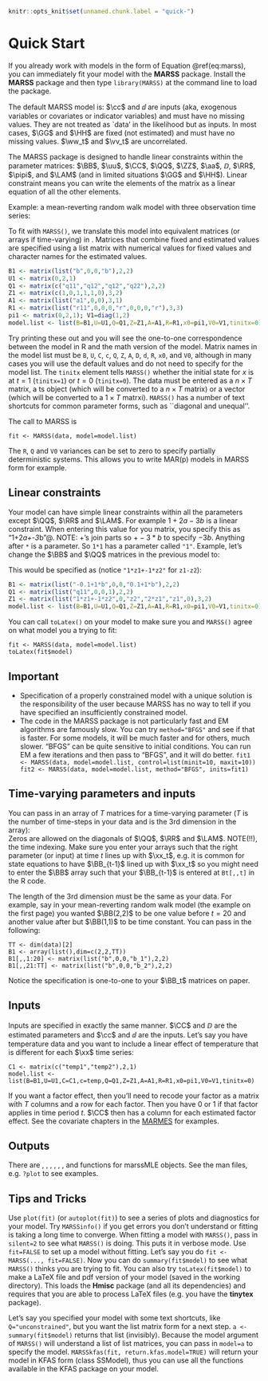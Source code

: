 ```r
knitr::opts_knit$set(unnamed.chunk.label = "quick-")
```

# Quick Start  {#chap-quick-start}

If you already work with models in the form of Equation \@ref(eq:marss), you can immediately fit your model with the **MARSS** package.  Install the **MARSS** package and then type `library(MARSS)` at the command line to load the package.

The default MARSS model is:
\begin{equation}\label{eqn:marss}
\begin{gathered}
\xx_t = \BB_t\xx_{t-1} + \uu_t + \CC_t\cc_t + \GG_t\ww_t, \text{ } \ww_t \sim \MVN(0,\QQ_t) \\
\yy_t = \ZZ_t\xx_t + \aa_t + \DD_t\dd_t + \HH_t\vv_t, \text{ } \vv_t \sim \MVN(0,\RR_t) \\
\xx_1 \sim \MVN(\pipi,\LAM) \text{ or } \xx_0 \sim \MVN(\pipi,\LAM)
\end{gathered}
\end{equation}
$\cc$ and $\dd$ are inputs (aka, exogenous variables or covariates or indicator variables) and must have no missing values.  They are not treated as `data' in the likelihood but as inputs.  In most cases, $\GG$ and $\HH$ are fixed (not estimated) and must have no missing values. $\ww_t$ and $\vv_t$ are uncorrelated.

The MARSS package is designed to handle linear constraints within the parameter matrices: $\BB$, $\uu$, $\CC$, $\QQ$, $\ZZ$, $\aa$, $\DD$, $\RR$, $\pipi$, and $\LAM$ (and in limited situations $\GG$ and $\HH$).  Linear constraint means you can write the elements of the matrix as a linear equation of all the other elements.

Example: a mean-reverting random walk model with three observation time series:
\begin{gather*}
\begin{bmatrix}x_1\\ x_2\end{bmatrix}_t
= \begin{bmatrix}b&0\\ 0&b\end{bmatrix}
\begin{bmatrix}x_1\\ x_2\end{bmatrix}_{t-1}
+ \begin{bmatrix}w_1\\ w_2\end{bmatrix}_t, \quad 
\begin{bmatrix}w_1\\ w_2\end{bmatrix}_t \sim \MVN\begin{pmatrix}\begin{bmatrix}0\\0\end{bmatrix},\begin{bmatrix}q_{11}&q_{12}\\ q_{12}&q_{22}\end{bmatrix} \end{pmatrix}, \quad
\begin{bmatrix}x_1\\ x_2\end{bmatrix}_0 \sim \MVN\begin{pmatrix}\begin{bmatrix}0\\ 0\end{bmatrix},\begin{bmatrix}1&0\\ 0&1\end{bmatrix} \end{pmatrix} \\
\\
\begin{bmatrix}y_1\\y_2\\y_3\end{bmatrix}_t
= \begin{bmatrix}1&1\\ 0&1\\ 1&0\end{bmatrix}
\begin{bmatrix}x_1\\x_2\end{bmatrix}_t
+ \begin{bmatrix}v_1\\ v_2\\ v_3\end{bmatrix}_t,\quad 
\begin{bmatrix}v_1\\ v_2\\ v_3\end{bmatrix}_t \sim MVN\begin{pmatrix}\begin{bmatrix}a_1\\ 0\\ 0\end{bmatrix},
 \begin{bmatrix}r_{11}&0&0\\ 0&r&0\\ 0&0&r\end{bmatrix} \end{pmatrix} 
\end{gather*}

To fit with `MARSS()`, we translate this model into equivalent matrices (or arrays if time-varying) in \R. Matrices that combine fixed and estimated values are specified using a list matrix with numerical values for fixed values and  character names for the estimated values. 
```r
B1 <- matrix(list("b",0,0,"b"),2,2)
U1 <- matrix(0,2,1)
Q1 <- matrix(c("q11","q12","q12","q22"),2,2)
Z1 <- matrix(c(1,0,1,1,1,0),3,2)
A1 <- matrix(list("a1",0,0),3,1)
R1 <- matrix(list("r11",0,0,0,"r",0,0,0,"r"),3,3)
pi1 <- matrix(0,2,1); V1=diag(1,2)
model.list <- list(B=B1,U=U1,Q=Q1,Z=Z1,A=A1,R=R1,x0=pi1,V0=V1,tinitx=0)
```
Try printing these out and you will see the one-to-one correspondence between the model in R and the math version of the model.  Matrix names in the model list must be `B`, `U`, `C`, `c`, `Q`, `Z`, `A`, `D`, `d`, `R`, `x0`, and `V0`, although in many cases you will use the default values and do not need to specify for the model list.  The `tinitx` element tells `MARSS()` whether the initial state for $x$ is at $t=1$ (`tinitx=1`) or $t=0$ (`tinitx=0`).   The data must be entered as a $n \times T$ matrix, a ts object (which will be converted to a $n \times T$ matrix) or a vector (which will be converted to a $1 \times T$ matrxi).  `MARSS()` has a number of text shortcuts for common parameter forms, such as ``diagonal and unequal''.

The call to MARSS is 
```
fit <- MARSS(data, model=model.list)
```
The `R`, `Q` and `V0` variances can be set to zero to specify partially deterministic systems.  This allows you to write MAR(p) models in MARSS form for example. 

## Linear constraints

Your model can have simple linear constraints within all the parameters except $\QQ$, $\RR$ and $\LAM$.  For example $1+2a-3b$ is a linear constraint. When entering this value for you matrix, you specify this as \verb@"1+2*a+-3*b"@. NOTE: $+$'s join parts so $+-3*b$ to specify $-3b$. Anything after `*` is a parameter. So `1*1` has a parameter called `"1"`. Example, let's change the $\BB$ and $\QQ$ matrices in the previous model to:
\begin{equation*}
\BB = \begin{bmatrix}b-0.1&0\\ 0&b+0.1\end{bmatrix}\quad
\QQ = \begin{bmatrix}q_{11}&0\\ 1&0\end{bmatrix}\quad
\ZZ = \begin{bmatrix}z_1-z_2&2*z_1\\ 0&z_1\\ z_2&0\end{bmatrix}
\end{equation*}

This would be specified as (notice `"1*z1+-1*z2"` for `z1-z2`):
```r
B1 <- matrix(list("-0.1+1*b",0,0,"0.1+1*b"),2,2)
Q1 <- matrix(list("q11",0,0,1),2,2)
Z1 <- matrix(list("1*z1+-1*z2",0,"z2","2*z1","z1",0),3,2)
model.list <- list(B=B1,U=U1,Q=Q1,Z=Z1,A=A1,R=R1,x0=pi1,V0=V1,tinitx=0)
```

You can call `toLatex()` on your model to make sure you and `MARSS()` agree on what model you a trying to fit:
```
fit <- MARSS(data, model=model.list)
toLatex(fit$model)
```

## Important

* Specification of a properly constrained model with a unique solution is the responsibility of the user because MARSS has no way to tell if you have specified an insufficiently constrained model.
*  The code in the MARSS package is not particularly fast and EM algorithms are famously slow.  You can try `method="BFGS"` and see if that is faster.  For some models, it will be much faster and for others, much slower. "BFGS" can be quite sensitive to initial conditions. You can run EM a few iterations and then pass to "BFGS", and it will do better.
    ```
    fit1 <- MARSS(data, model=model.list, control=list(minit=10, maxit=10))
    fit2 <- MARSS(data, model=model.list, method="BFGS", inits=fit1)
    ```

## Time-varying parameters and inputs

You can pass in an array of $T$ matrices for a time-varying parameter ($T$ is the number of time-steps in your data and is the 3rd dimension in the array):  
\begin{equation}
\begin{gathered}
\xx_t = \BB_t\xx_{t-1} + \uu_t + \CC_t\cc_t + \GG_t\ww_t, \quad
\WW_t \sim \MVN(0,\QQ_t)\\
\yy_t = \ZZ_t\xx_t + \aa_t + \DD_t\dd_t + \HH_t\vv_t, \quad
\VV_t \sim \MVN(0,\RR_t)\\
\xx_{t_0} \sim \MVN(\pipi,\LAM)
\end{gathered}
\end{equation}
Zeros are allowed on the diagonals of $\QQ$, $\RR$ and $\LAM$.  NOTE(!!), the time indexing.  Make sure you enter your arrays such that the right parameter (or input) at time $t$ lines up with $\xx_t$, e.g. it is common for state equations to have $\BB_{t-1}$ lined up with $\xx_t$ so you might need to enter the $\BB$ array such that your $\BB_{t-1}$ is entered at `Bt[,,t]` in the R code.

The length of the 3rd dimension must be the same as your data.  For example, say in your  mean-reverting random walk model (the example on the first page) you wanted $\BB(2,2)$ to be one value before $t=20$ and another value after but $\BB(1,1)$ to be time constant. You can pass in the following:
```
TT <- dim(data)[2]
B1 <- array(list(),dim=c(2,2,TT))
B1[,,1:20] <- matrix(list("b",0,0,"b_1"),2,2)
B1[,,21:TT] <- matrix(list("b",0,0,"b_2"),2,2)
```
Notice the specification is one-to-one to your $\BB_t$ matrices on paper.

## Inputs

Inputs are specified in exactly the same manner.  $\CC$ and $\DD$ are the estimated parameters and $\cc$ and $\dd$ are the inputs.  Let's say you have temperature data and you want to include a linear effect of temperature that is different for each $\xx$ time series:
```
C1 <- matrix(c("temp1","temp2"),2,1)
model.list <- list(B=B1,U=U1,C=C1,c=temp,Q=Q1,Z=Z1,A=A1,R=R1,x0=pi1,V0=V1,tinitx=0)
```
If you want a factor effect, then you'll need to recode your factor as a matrix with $T$ columns and a row for each factor.  Then you have 0 or 1 if that factor applies in time period $t$.  $\CC$ then has a column for each estimated factor effect.  See the covariate chapters in the [MARMES](https://nwfsc-timeseries.github.io/MARMES/) for examples.

## Outputs

There are \verb@plot@, \verb@autoplot@, \verb@print@, \verb@summary@, \verb@coef@, \verb@fitted@, \verb@residuals@ and \verb@predict@ functions for marssMLE objects. See the man files, e.g. `?plot` to see examples.

## Tips and Tricks

Use `plot(fit)` (or `autoplot(fit)`) to see a series of plots and diagnostics for your model. Try `MARSSinfo()` if you get errors you don't understand or fitting is taking a long time to converge.  When fitting a model with `MARSS()`, pass in `silent=2` to see what `MARSS()` is doing.  This puts it in verbose mode.   Use `fit=FALSE` to set up a model without fitting. Let's say you do `fit <- MARSS(..., fit=FALSE)`.  Now you can do `summary(fit$model)` to see what `MARSS()` thinks you are trying to fit.  You can also try `toLatex(fit$model)` to make a LaTeX file and pdf version of your model (saved in the working directory).  This loads the **Hmisc** package (and all its dependencies) and requires that you are able to process LaTeX files (e.g. you have the **tinytex** package).

Let's say you specified your model with some text shortcuts, like `Q="unconstrained"`, but you want the list matrix form for a next step. `a <- summary(fit$model)` returns that list (invisibly).  Because the model argument of `MARSS()` will understand a list of list matrices, you can pass in `model=a` to specify the model.  `MARSSkfas(fit, return.kfas.model=TRUE)`  will return your model in KFAS form (class SSModel), thus you can use all the functions available in the KFAS package on your model.

